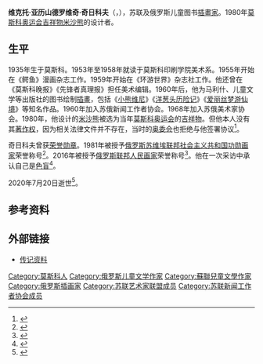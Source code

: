 {{Infobox artist
| bgcolour    = #6495ED
| name        = 维克托·奇日科夫
| image       = Victor Chizhikov 1.jpg
| caption     = 2011年
| birth_name  = 维克托·亚历山德罗维奇·奇日科夫
| birthdate   = 1935年9月26日
| birthplace  = [[苏联|苏联]][[莫斯科|莫斯科]]
| deathdate   = {{Dda|2020|7|20|1935|9|26}}
| deathplace  = [[俄羅斯|俄羅斯]]莫斯科
| nationality = [[俄罗斯|俄罗斯]]
| field       = [[插畫|插畫]]家
| training    = 莫斯科印刷学院
| works       = [[米沙熊|米沙熊]]
| awards      = {{苏联荣誉勋章}} {{俄罗斯联邦人民画家}} {{苏俄功勋画家}}
}}

'''维克托·亚历山德罗维奇·奇日科夫'''（{{lang-ru|Виктор Александрович Чижиков}}，{{bd|1935年|9月26日|2020年|7月20日|catIdx=Chizhikov}}），苏联及俄罗斯儿童图书[[插畫家|插畫家]]。1980年[[1980年夏季奥林匹克运动会|莫斯科奥运会]][[吉祥物|吉祥物]][[米沙熊|米沙熊]]的设计者。

== 生平 ==
1935年生于莫斯科。1953年至1958年就读于莫斯科印刷学院美术系。1955年开始在《鳄鱼》漫画杂志工作。1959年开始在《环游世界》杂志社工作。他还曾在《莫斯科晚报》《先锋者真理报》担任美术编辑。1960年后，他为马利什、儿童文学等出版社的图书绘制[[插畫|插畫]]，包括《[[小熊维尼|小熊维尼]]》《[[洋葱头历险记|洋葱头历险记]]》《[[爱丽丝梦游仙境|爱丽丝梦游仙境]]》等知名作品。1960年加入苏俄新闻工作者协会。1968年加入苏俄美术家协会。1980年，他设计的[[米沙熊|米沙熊]]被选为当年[[1980年夏季奥林匹克运动会|莫斯科奥运会]]的[[吉祥物|吉祥物]]。但他本人没有其[[著作权|著作权]]，因为相关法律文件并不存在，当时的[[奥委会|奥委会]]也拒绝与他签署协议<ref>{{cite web |title=索契冬奥会吉祥物北极熊被指抄袭 |url=http://news.cri.cn/gb/27824/2011/02/28/2805s3166080.htm |publisher=[[国际在线|国际在线]] |language=Zh-hans |date=2011-02-28 |accessdate=2020-07-21 |archive-date=2020-07-21 |archive-url=https://web.archive.org/web/20200721083708/http://news.cri.cn/gb/27824/2011/02/28/2805s3166080.htm |dead-url=no }}</ref>。

奇日科夫曾获[[荣誉勋章_(苏联)|荣誉勋章]]。1981年被授予[[俄罗斯苏维埃联邦社会主义共和国功勋画家|俄罗斯苏维埃联邦社会主义共和国功勋画家]]荣誉称号<ref>{{cite web |title=Умер художник Виктор Чижиков, создавший образ Олимпийского мишки |url=https://novayagazeta.ru/news/2020/07/20/163151-umer-hudozhnik-viktor-chizhikov-sozdavshiy-obraz-olimpiyskogo-mishki |publisher=[[新报_(俄罗斯)|Новая газета]] |language=ru |date=2020-07-20 |accessdate=2020-07-21 |archive-date=2020-07-21 |archive-url=https://web.archive.org/web/20200721051650/https://novayagazeta.ru/news/2020/07/20/163151-umer-hudozhnik-viktor-chizhikov-sozdavshiy-obraz-olimpiyskogo-mishki |dead-url=no }}</ref>。2016年被授予[[俄罗斯联邦人民画家|俄罗斯联邦人民画家]]荣誉称号<ref>{{cite web |title=Умер создатель олимпийского мишки Виктор Чижиков |url=https://www.kommersant.ru/doc/4424704 |publisher=[[生意人报|Коммерсантъ]] |language=ru |date=2020-07-20 |accessdate=2020-07-21 |archive-date=2020-07-21 |archive-url=https://web.archive.org/web/20200721082349/https://www.kommersant.ru/doc/4424704 |dead-url=no }}</ref>。他在一次采访中承认自己是[[色盲|色盲]]<ref>{{cite web |title=Создатель Олимпийского мишки: умер Виктор Чижиков |url=https://www.gazeta.ru/culture/photo/umer_viktor_chizhikov.shtml |publisher=Газета.Ру |language=ru |date=2020-07-20 |accessdate=2020-07-21 |archive-date=2020-07-21 |archive-url=https://web.archive.org/web/20200721072013/https://www.gazeta.ru/culture/photo/umer_viktor_chizhikov.shtml |dead-url=no }}</ref>。

2020年7月20日逝世<ref>{{cite web |title=Умер художник Виктор Чижиков, создавший образ Олимпийского мишки |url=https://ria.ru/20200720/1574606866.html |publisher=[[俄罗斯新闻社|РИА Новости]] |language=ru |date=2020-07-20 |accessdate=2020-07-21 |archive-date=2020-07-20 |archive-url=https://web.archive.org/web/20200720204738/https://ria.ru/20200720/1574606866.html |dead-url=no }}</ref>。
== 参考资料 ==
<references />

==外部链接==
{{commonscat|Victor Chizhikov}}
*[http://biblioguide.ru/authors/hud/vernisazh/chizhikov-hud 传记资料]{{Dead link|date=2020年7月 |bot=InternetArchiveBot |fix-attempted=yes }}

{{authority control}}
{{portal bar|苏联|俄罗斯|人物|艺术}}
{{DEFAULTSORT:Chizhikov, Victor}}
[[Category:莫斯科人|Category:莫斯科人]]
[[Category:俄罗斯儿童文学作家|Category:俄罗斯儿童文学作家]]
[[Category:蘇聯兒童文學作家|Category:蘇聯兒童文學作家]]
[[Category:俄罗斯插画家|Category:俄罗斯插画家]]
[[Category:苏联艺术家联盟成员|Category:苏联艺术家联盟成员]]
[[Category:苏联新闻工作者协会成员|Category:苏联新闻工作者协会成员]]